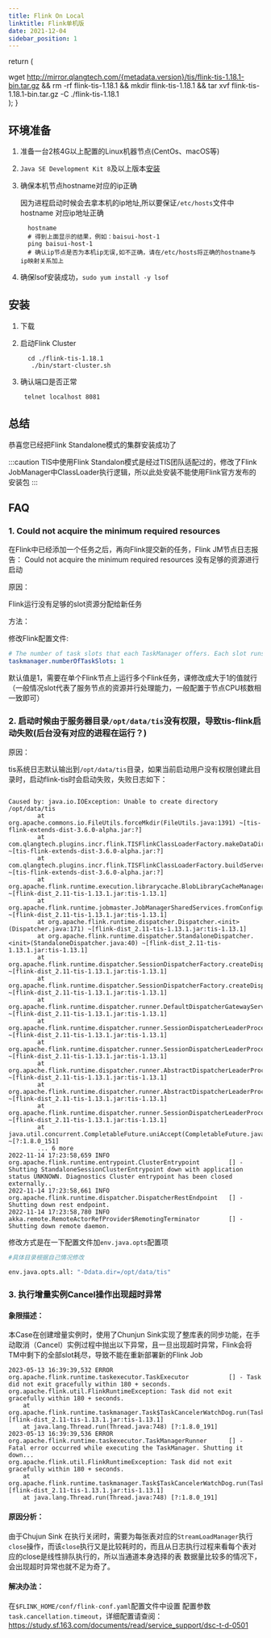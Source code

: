 ```yaml
---
title: Flink On Local
linktitle: Flink单机版
date: 2021-12-04
sidebar_position: 1
---
```



  return (
    <div>
      <CodeBlock
        language="shell">
        wget http://mirror.qlangtech.com/{metadata.version}/tis/flink-tis-1.18.1-bin.tar.gz && rm -rf flink-tis-1.18.1 && mkdir flink-tis-1.18.1 && tar xvf flink-tis-1.18.1-bin.tar.gz -C ./flink-tis-1.18.1
      </CodeBlock>
    </div>
  );
}





## 环境准备

1. 准备一台2核4G以上配置的Linux机器节点(CentOs、macOS等)
2. `Java SE Development Kit 8`及以上版本[安装](https://www.oracle.com/java/technologies/javase/javase-jdk8-downloads.html)
3. 确保本机节点hostname对应的ip正确

   因为进程启动时候会去拿本机的ip地址,所以要保证`/etc/hosts`文件中hostname 对应ip地址正确
   ```shell script
     hostname
     # 得到上面显示的结果，例如：baisui-host-1
     ping baisui-host-1
     # 确认ip节点是否为本机ip无误,如不正确，请在/etc/hosts将正确的hostname与ip映射关系加上
   ```
4. 确保lsof安装成功，`sudo yum install -y lsof`

## 安装

1. 下载

   <VerShell />


2. 启动Flink Cluster

      ```shell script
        cd ./flink-tis-1.18.1
         ./bin/start-cluster.sh
      ```

3. 确认端口是否正常

   ```shell script
    telnet localhost 8081
   ```

## 总结
  恭喜您已经把Flink Standalone模式的集群安装成功了

:::caution
  TIS中使用Flink Standalon模式是经过TIS团队适配过的，修改了Flink JobManager中ClassLoader执行逻辑，所以此处安装不能使用Flink官方发布的安装包
:::

## FAQ

### 1. Could not acquire the minimum required resources

在Flink中已经添加一个任务之后，再向Flink提交新的任务，Flink JM节点日志报告： Could not acquire the minimum required resources  没有足够的资源进行启动

原因：

Flink运行没有足够的slot资源分配给新任务

方法：

修改Flink配置文件:

```yaml title="{FLINK_HOME}/conf/flink-conf.yaml"
# The number of task slots that each TaskManager offers. Each slot runs one parallel pipeline.
taskmanager.numberOfTaskSlots: 1
```
默认值是1，需要在单个Flink节点上运行多个Flink任务，课修改成大于1的值就行（一般情况slot代表了服务节点的资源并行处理能力，一般配置于节点CPU核数相一致即可）

### 2. 启动时候由于服务器目录`/opt/data/tis`没有权限，导致tis-flink启动失败(后台没有对应的进程在运行？)

原因：

tis系统日志默认输出到`/opt/data/tis`目录，如果当前启动用户没有权限创建此目录时，启动flink-tis时会启动失败，失败日志如下：

``` shell

Caused by: java.io.IOException: Unable to create directory /opt/data/tis
        at org.apache.commons.io.FileUtils.forceMkdir(FileUtils.java:1391) ~[tis-flink-extends-dist-3.6.0-alpha.jar:?]
        at com.qlangtech.plugins.incr.flink.TISFlinkClassLoaderFactory.makeDataDirUseable(TISFlinkClassLoaderFactory.java:132) ~[tis-flink-extends-dist-3.6.0-alpha.jar:?]
        at com.qlangtech.plugins.incr.flink.TISFlinkClassLoaderFactory.buildServerLoaderFactory(TISFlinkClassLoaderFactory.java:154) ~[tis-flink-extends-dist-3.6.0-alpha.jar:?]
        at org.apache.flink.runtime.execution.librarycache.BlobLibraryCacheManager.defaultClassLoaderFactory(BlobLibraryCacheManager.java:196) ~[flink-dist_2.11-tis-1.13.1.jar:tis-1.13.1]
        at org.apache.flink.runtime.jobmaster.JobManagerSharedServices.fromConfiguration(JobManagerSharedServices.java:124) ~[flink-dist_2.11-tis-1.13.1.jar:tis-1.13.1]
        at org.apache.flink.runtime.dispatcher.Dispatcher.<init>(Dispatcher.java:171) ~[flink-dist_2.11-tis-1.13.1.jar:tis-1.13.1]
        at org.apache.flink.runtime.dispatcher.StandaloneDispatcher.<init>(StandaloneDispatcher.java:40) ~[flink-dist_2.11-tis-1.13.1.jar:tis-1.13.1]
        at org.apache.flink.runtime.dispatcher.SessionDispatcherFactory.createDispatcher(SessionDispatcherFactory.java:44) ~[flink-dist_2.11-tis-1.13.1.jar:tis-1.13.1]
        at org.apache.flink.runtime.dispatcher.SessionDispatcherFactory.createDispatcher(SessionDispatcherFactory.java:27) ~[flink-dist_2.11-tis-1.13.1.jar:tis-1.13.1]
        at org.apache.flink.runtime.dispatcher.runner.DefaultDispatcherGatewayServiceFactory.create(DefaultDispatcherGatewayServiceFactory.java:62) ~[flink-dist_2.11-tis-1.13.1.jar:tis-1.13.1]
        at org.apache.flink.runtime.dispatcher.runner.SessionDispatcherLeaderProcess.createDispatcher(SessionDispatcherLeaderProcess.java:102) ~[flink-dist_2.11-tis-1.13.1.jar:tis-1.13.1]
        at org.apache.flink.runtime.dispatcher.runner.SessionDispatcherLeaderProcess.lambda$createDispatcherIfRunning$0(SessionDispatcherLeaderProcess.java:96) ~[flink-dist_2.11-tis-1.13.1.jar:tis-1.13.1]
        at org.apache.flink.runtime.dispatcher.runner.AbstractDispatcherLeaderProcess.runIfState(AbstractDispatcherLeaderProcess.java:222) ~[flink-dist_2.11-tis-1.13.1.jar:tis-1.13.1]
        at org.apache.flink.runtime.dispatcher.runner.AbstractDispatcherLeaderProcess.runIfStateIs(AbstractDispatcherLeaderProcess.java:212) ~[flink-dist_2.11-tis-1.13.1.jar:tis-1.13.1]
        at org.apache.flink.runtime.dispatcher.runner.SessionDispatcherLeaderProcess.createDispatcherIfRunning(SessionDispatcherLeaderProcess.java:96) ~[flink-dist_2.11-tis-1.13.1.jar:tis-1.13.1]
        at java.util.concurrent.CompletableFuture.uniAccept(CompletableFuture.java:656) ~[?:1.8.0_151]
        ... 6 more
2022-11-14 17:23:58,659 INFO  org.apache.flink.runtime.entrypoint.ClusterEntrypoint        [] - Shutting StandaloneSessionClusterEntrypoint down with application status UNKNOWN. Diagnostics Cluster entrypoint has been closed externally..
2022-11-14 17:23:58,661 INFO  org.apache.flink.runtime.dispatcher.DispatcherRestEndpoint   [] - Shutting down rest endpoint.
2022-11-14 17:23:58,780 INFO  akka.remote.RemoteActorRefProvider$RemotingTerminator        [] - Shutting down remote daemon.
```

修改方式是在一下配置文件加`env.java.opts`配置项

```bash title="{FLINK_HOME}/conf/flink-conf.yaml"
#具体目录根据自己情况修改

env.java.opts.all: "-Ddata.dir=/opt/data/tis"
```

### 3. 执行增量实例Cancel操作出现超时异常

#### 象限描述：
本Case在创建增量实例时，使用了Chunjun Sink实现了整库表的同步功能，在手动取消（Cancel）实例过程中抛出以下异常，且一旦出现超时异常，Flink会将TM中剩下的全部slot耗尽，导致不能在重新部署新的Flink Job

```shell
2023-05-13 16:39:39,532 ERROR org.apache.flink.runtime.taskexecutor.TaskExecutor           [] - Task did not exit gracefully within 180 + seconds.
org.apache.flink.util.FlinkRuntimeException: Task did not exit gracefully within 180 + seconds.
	at org.apache.flink.runtime.taskmanager.Task$TaskCancelerWatchDog.run(Task.java:1735) [flink-dist_2.11-tis-1.13.1.jar:tis-1.13.1]
	at java.lang.Thread.run(Thread.java:748) [?:1.8.0_191]
2023-05-13 16:39:39,536 ERROR org.apache.flink.runtime.taskexecutor.TaskManagerRunner      [] - Fatal error occurred while executing the TaskManager. Shutting it down...
org.apache.flink.util.FlinkRuntimeException: Task did not exit gracefully within 180 + seconds.
	at org.apache.flink.runtime.taskmanager.Task$TaskCancelerWatchDog.run(Task.java:1735) [flink-dist_2.11-tis-1.13.1.jar:tis-1.13.1]
	at java.lang.Thread.run(Thread.java:748) [?:1.8.0_191]
```

#### 原因分析：
由于Chujun Sink 在执行关闭时，需要为每张表对应的`StreamLoadManager`执行`close`操作，而该`close`执行又是比较耗时的，而且从日志执行过程来看每个表对应的close是线性排队执行的，所以当通道本身选择的表
数据量比较多的情况下，会出现超时异常也就不足为奇了。

#### 解决办法：

在`$FLINK_HOME/conf/flink-conf.yaml`配置文件中设置 配置参数 `task.cancellation.timeout`，详细配置请查阅：https://study.sf.163.com/documents/read/service_support/dsc-t-d-0501



